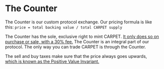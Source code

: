 
# The Counter

The Counter is our custom protocol exchange. Our pricing formula is like this: `price = total backing value / total CARPET supply`

The Counter has the sole, exclusive right to mint CARPET. [It only does so on purchase or sale, with a 30% fee.](./fees) The Counter is an integral part of our protocol. The only way you can trade CARPET is through the Counter.

The sell and buy taxes make sure that the price always goes upwards, [which is known as the Positive Value Invariant.](./positivevalue)

<Explanation />
